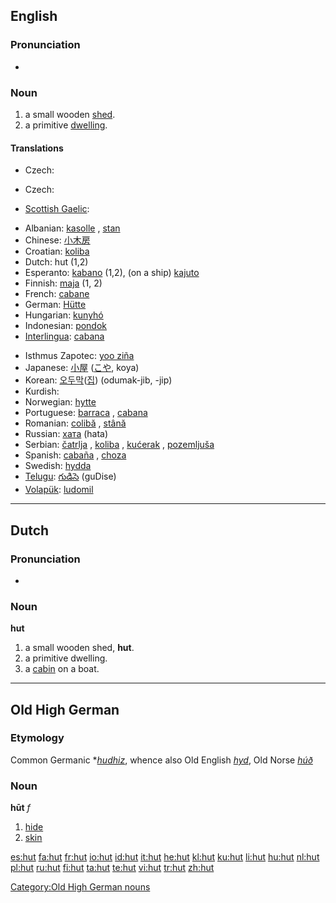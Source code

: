 {{also|Hut|hűt}}
==English==

===Pronunciation===
* {{audio|en-us-hut.ogg|Audio (US)}}

===Noun===
{{en-noun}}

# a small wooden [[shed]].
# a primitive [[dwelling]].

====Translations====
{{trans-top|small wooden shed}}
* Czech: {{t-|cs|kůlna|f}}
{{trans-mid}}
{{trans-bottom}}

{{trans-top|primitive dwelling}}
* Czech: {{t-|cs|chata}}
{{trans-mid}}
* [[Scottish Gaelic]]: {{t-|gd|bothan|m}}
{{trans-bottom}}

{{checktrans-top}}
* Albanian: [[kasolle]] {{f}}, [[stan]] {{m}}
* Chinese: [[小木房]]
* Croatian: [[koliba]] {{f}}
* Dutch: hut {{f}} (1,2)
* Esperanto: [[kabano]] (1,2), (on a ship) [[kajuto]]
* Finnish: [[maja]] (1, 2)
* French: [[cabane]] {{f}}
* German: [[Hütte]] {{f}}
* Hungarian: [[kunyhó]]
* Indonesian: [[pondok]]
* [[Interlingua]]: [[cabana]]
{{trans-mid}}
* Isthmus Zapotec: [[yoo ziña]]
* Japanese: [[小屋]] ([[こや]], koya)
* Korean: [[오두막]]([[집]]) (odumak-jib, -jip)
* Kurdish: {{KUchar|[[کووخ]]}}
* Norwegian: [[hytte]]
* Portuguese: [[barraca]] {{f}}, [[cabana]] {{f}}
* Romanian: [[colibă]] {{f}}, [[stână]] {{f}}
* Russian: [[хата]] {{f}} (hata)
* Serbian: [[čatrlja]] {{f}}, [[koliba]] {{f}}, [[kućerak]] {{m}}, [[pozemljuša]] {{f}}
* Spanish: [[cabaña]] {{f}}, [[choza]] {{f}}
* Swedish: [[hydda]] {{c}}
* [[Telugu]]: [[గుడిసె]] (guDise)
* [[Volapük]]: [[ludomil]]
{{trans-bottom}}

----

==Dutch==

===Pronunciation===
* {{audio|Nl-hut.ogg|audio}}

===Noun===
'''hut'''

# a small wooden shed, '''hut'''.
# a primitive dwelling.
# a [[cabin]] on a boat.

----

==Old High German==

===Etymology===
Common Germanic *''[[hudhiz]]'', whence also Old English ''[[hyd]]'', Old Norse ''[[húð]]''

===Noun===
'''hūt''' ''f''

# [[hide]]
# [[skin]]

[[Category:Old High German nouns]]

[[es:hut]]
[[fa:hut]]
[[fr:hut]]
[[io:hut]]
[[id:hut]]
[[it:hut]]
[[he:hut]]
[[kl:hut]]
[[ku:hut]]
[[li:hut]]
[[hu:hut]]
[[nl:hut]]
[[pl:hut]]
[[ru:hut]]
[[fi:hut]]
[[ta:hut]]
[[te:hut]]
[[vi:hut]]
[[tr:hut]]
[[zh:hut]]
